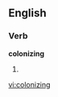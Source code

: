 
==English==

===Verb===
'''colonizing'''

# {{present participle of|[[colonize]]}}

[[vi:colonizing]]